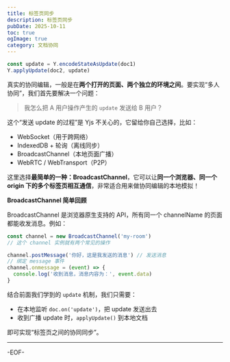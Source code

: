 ```yaml
---
title: 标签页同步
description: 标签页同步
pubDate: 2025-10-11
toc: true
ogImage: true
category: 文档协同
---
```


```js
const update = Y.encodeStateAsUpdate(doc1)
Y.applyUpdate(doc2, update)
```

真实的协同编辑，一般是在**两个打开的页面、两个独立的环境之间**。要实现“多人协同”，我们首先要解决一个问题：

> 我怎么把 A 用户操作产生的 `update` 发送给 B 用户？

这个“发送 update 的过程”是 Yjs 不关心的，它留给你自己选择，比如：

- WebSocket（用于跨网络）
- IndexedDB + 轮询（离线同步）
- BroadcastChannel（本地页面广播）
- WebRTC / WebTransport（P2P）

这里选择**最简单的一种：BroadcastChannel**，它可以让**同一个浏览器、同一个 origin 下的多个标签页相互通信**，非常适合用来做协同编辑的本地模拟！

**BroadcastChannel 简单回顾**

BroadcastChannel 是浏览器原生支持的 API，所有同一个 channelName 的页面都能收发消息。例如：

```js
const channel = new BroadcastChannel('my-room')
// 这个 channel 实例就有两个常见的操作

channel.postMessage('你好，这是我发送的消息') // 发送消息
// 绑定 message 事件
channel.onmessage = (event) => {
  console.log('收到消息，消息内容为：', event.data)
}
```

结合前面我们学到的 `update` 机制，我们只需要：

- 在本地监听 `doc.on('update')`，把 update 发送出去
- 收到广播 update 时，`applyUpdate()` 到本地文档

即可实现“标签页之间的协同同步”。

---

-EOF-

